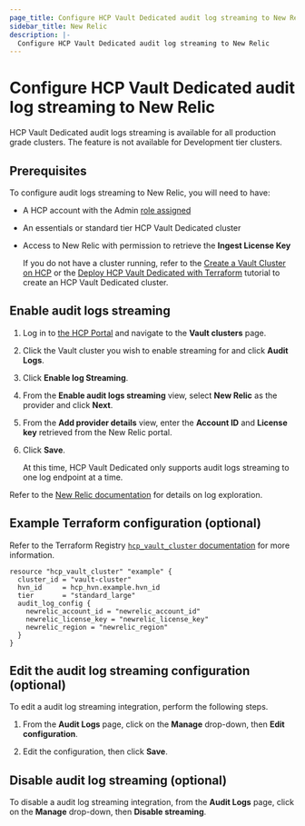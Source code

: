 ```yaml
---
page_title: Configure HCP Vault Dedicated audit log streaming to New Relic
sidebar_title: New Relic
description: |-
  Configure HCP Vault Dedicated audit log streaming to New Relic
---
```


# Configure HCP Vault Dedicated audit log streaming to New Relic

<Note title="Availability">

HCP Vault Dedicated audit logs streaming is available for all
production grade clusters. The feature is not available for Development tier
clusters.

</Note>

## Prerequisites

To configure audit logs streaming to New Relic, you will need
to have:

- A HCP account with the Admin [role assigned](/hcp/docs/hcp/iam/access-management)
- An essentials or standard tier HCP Vault Dedicated cluster
- Access to New Relic with permission to retrieve the **Ingest License Key**

   <Note>

   If you do not have a cluster running, refer to the [Create a Vault Cluster on
   HCP](/vault/tutorials/get-started-hcp-vault-dedicated/get-started-vault) or  the [Deploy HCP Vault Dedicated with
   Terraform](/vault/tutorials/cloud-ops/terraform-hcp-provider-vault) tutorial to create an HCP Vault Dedicated
   cluster.

   </Note>

## Enable audit logs streaming

1. Log in to [the HCP Portal](https://portal.cloud.hashicorp.com/) and navigate to the **Vault clusters** page.

1. Click the Vault cluster you wish to enable streaming for and click **Audit Logs**.

1. Click **Enable log Streaming**.

1. From the **Enable audit logs streaming** view, select **New Relic** as the
   provider and click **Next**.

1. From the **Add provider details** view, enter the **Account ID** and **License key** retrieved from the New Relic portal.

1. Click **Save**.

   <Note>

   At this time, HCP Vault Dedicated only supports audit logs streaming to
   one log endpoint at a time.

   </Note>

Refer to the [New Relic
documentation](https://docs.newrelic.com/docs/logs/get-started/get-started-log-management/)
for details on log exploration.

## Example Terraform configuration (optional)

Refer to the Terraform Registry [`hcp_vault_cluster` documentation](https://registry.terraform.io/providers/hashicorp/hcp/latest/docs/resources/vault_cluster#nested-schema-for-audit_log_config)
for more information.

```hcl
resource "hcp_vault_cluster" "example" {
  cluster_id = "vault-cluster"
  hvn_id     = hcp_hvn.example.hvn_id
  tier       = "standard_large"
  audit_log_config {
    newrelic_account_id = "newrelic_account_id"
    newrelic_license_key = "newrelic_license_key"
    newrelic_region = "newrelic_region"
  }
}
```

## Edit the audit log streaming configuration (optional)

To edit a audit log streaming integration, perform the following steps.

1. From the **Audit Logs** page, click on the **Manage** drop-down, then **Edit
configuration**.

1. Edit the configuration, then click **Save**.

## Disable audit log streaming (optional)

To disable a audit log streaming integration, from the **Audit Logs** page,
click on the **Manage** drop-down, then **Disable streaming**.
